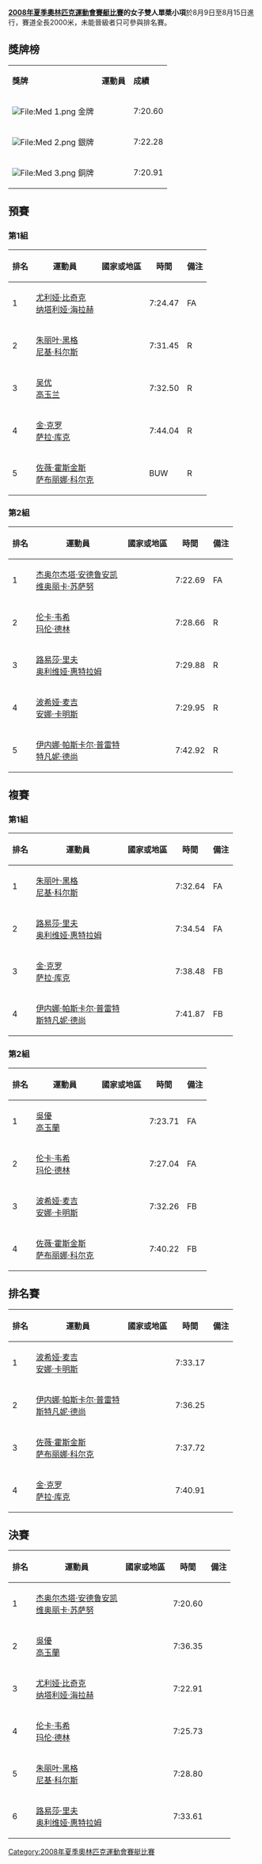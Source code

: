 {{2008年夏季奧林匹克運動會賽艇比賽}}

'''[[2008年夏季奧林匹克運動會賽艇比賽|2008年夏季奧林匹克運動會賽艇比賽]]的女子雙人單槳小項'''於8月9日至8月15日進行，賽道全長2000米，未能晉級者只可參與排名賽。

== 獎牌榜 ==
{| class="wikitable"
|- bgcolor="#efefef"
| '''獎牌'''
| '''運動員'''
| '''成績'''
|-
| bgcolor="gold" | [[File:Med_1.png|File:Med 1.png]] 金牌
| {{flagIOCathlete|[[杰奥尔杰塔·安德鲁安凯|杰奥尔杰塔·-{zh-hans:安德鲁安凯;zh-hk:安祖娜芝;zh-tw:安德魯娜姬;}-]]|ROU|2008年夏季}}<br />{{flagIOCathlete|[[维奥丽卡·苏萨努|维奥丽卡·-{zh-hans:苏萨努;zh-hk:蘇珊露;zh-tw:蘇薩努;}-]]|ROU|2008年夏季}}||7:20.60 
|-
| bgcolor="silver" | [[File:Med_2.png|File:Med 2.png]] 銀牌
| {{flagIOCathlete|[[吴优|吴优]]|CHN|2008年夏季}}<br />{{flagIOCathlete|[[高玉兰|高玉兰]]|CHN|2008年夏季}}||7:22.28
|-
| bgcolor="cc9966" | [[File:Med_3.png|File:Med 3.png]] 銅牌
| {{flagIOCathlete|[[尤利娅·比奇克|尤利娅·-{zh-hans:比奇克;zh-hant:比奇克}-]]|BLR|2008年夏季}}<br />{{flagIOCathlete|[[纳塔利娅·海拉赫|纳塔利娅·-{zh-hans:海拉赫;zh-hant:海拉赫}-]]|BLR|2008年夏季}}||7:20.91
|}

== 預賽 ==
=== 第1組 ===
{|class="wikitable" width=50%
|-
!排名
!運動員
!國家或地區
!時間
!備注
|-
|1
|[[尤利娅·比奇克|尤利娅·比奇克]] <BR>
[[纳塔利娅·海拉赫|纳塔利娅·海拉赫]]
|{{flagIOC|BUL|2008年夏季}}
|7:24.47
|FA
|-
|2
|[[朱丽叶·黑格|朱丽叶·黑格]]<BR> [[尼基·科尔斯|尼基·科尔斯]] 
|{{flagIOC|NZL|2008年夏季}}
|7:31.45
|R
|-
|3
|[[吴优|吴优]]<BR> 
[[高玉兰|高玉兰]] 
|{{flagIOC|CHN|2008年夏季}}
|7:32.50
|R
|-
|4
|[[金·布倫南|金·克罗]]<BR> [[萨拉·库克|萨拉·库克]] 
|{{flagIOC|AUS|2008年夏季}}
|7:44.04
|R
|-
|5
|[[佐薇·霍斯金斯|佐薇·霍斯金斯]]<BR> 
[[萨布丽娜·科尔克|萨布丽娜·科尔克]] 
|{{flagIOC|CAN|2008年夏季}}
|BUW
|R
|}

=== 第2組 ===
{|class="wikitable" width=50%
|-
!排名
!運動員
!國家或地區
!時間
!備注
|-
|1
|[[杰奥尔杰塔·安德鲁安凯|杰奥尔杰塔·安德鲁安凯]] <BR>[[维奥丽卡·苏萨努|维奥丽卡·苏萨努]]
|{{flagIOC|ROU|2008年夏季}}
|7:22.69
|FA
|-
|2
|[[伦卡·韦希|伦卡·韦希]]<BR> [[玛伦·德林|玛伦·德林]]
|{{flagIOC|GER|2008年夏季}}
|7:28.66
|R
|-
|3
|[[路易莎·里夫|路易莎·里夫]]<BR> 
[[奥利维娅·惠特拉姆|奥利维娅·惠特拉姆]] 
|{{flagIOC|GBR|2008年夏季}}
|7:29.88
|R
|-
|4
|[[波希娅·麦吉|波希娅·麦吉]]<BR> [[安娜·卡明斯|安娜·卡明斯]] 
|{{flagIOC|USA|2008年夏季}}
|7:29.95
|R
|-
|5
|[[伊内娜·帕斯卡尔·普雷特|伊内娜·帕斯卡尔·普雷特]]<BR> 
[[特凡妮·德尚|特凡妮·德尚]] 
|{{flagIOC|FRA|2008年夏季}}
|7:42.92
|R
|}

== 複賽 ==
=== 第1組 ===
{|class="wikitable" width=50%
|-
!排名
!運動員
!國家或地區
!時間
!備注
|-
|1
|[[朱丽叶·黑格|朱丽叶·黑格]] <BR>[[尼基·科尔斯|尼基·科尔斯]]
|{{flagIOC|NZL|2008年夏季}}
|7:32.64
|FA
|-
|2
|[[路易莎·里夫|路易莎·里夫]]<BR> 
[[奥利维娅·惠特拉姆|奥利维娅·惠特拉姆]] 
|{{flagIOC|GBR|2008年夏季}}
|7:34.54
|FA
|-
|3
|[[金·布倫南|金·克罗]]<BR> [[萨拉·库克|萨拉·库克]] 
|{{flagIOC|AUS|2008年夏季}}
|7:38.48
|FB
|-
|4
|[[伊内娜·帕斯卡尔·普雷特|伊内娜·帕斯卡尔·普雷特]]<BR> 
[[斯特凡妮·德尚|斯特凡妮·德尚]] 
|{{flagIOC|FRA|2008年夏季}}
|7:41.87
|FB
|}

=== 第2組 ===
{|class="wikitable" width=50%
|-
!排名
!運動員
!國家或地區
!時間
!備注
|-
|1
|[[吳優|吳優]] <BR>
[[高玉蘭|高玉蘭]]
|{{flagIOC|CHN|2008年夏季}}
|7:23.71
|FA
|-
|2
|[[伦卡·韦希|伦卡·韦希]]<BR> [[玛伦·德林|玛伦·德林]]
|{{flagIOC|GER|2008年夏季}}
|7:27.04
|FA
|-
|3
|[[波希娅·麦吉|波希娅·麦吉]]<BR> [[安娜·卡明斯|安娜·卡明斯]] 
|{{flagIOC|USA|2008年夏季}}
|7:32.26
|FB
|-
|4
|[[佐薇·霍斯金斯|佐薇·霍斯金斯]]<BR> 
[[萨布丽娜·科尔克|萨布丽娜·科尔克]] 
|{{flagIOC|CAN|2008年夏季}}
|7:40.22
|FB
|}

== 排名賽 ==
{|class="wikitable" width=50%
|-
!排名
!運動員
!國家或地區
!時間
!備注
|-
|1
|[[波希娅·麦吉|波希娅·麦吉]] <BR>[[安娜·卡明斯|安娜·卡明斯]]
|{{flagIOC|USA|2008年夏季}}
|7:33.17
|
|-
|2
|[[伊内娜·帕斯卡尔·普雷特|伊内娜·帕斯卡尔·普雷特]]<BR> 
[[斯特凡妮·德尚|斯特凡妮·德尚]] 
|{{flagIOC|FRA|2008年夏季}}
|7:36.25
|
|-
|3
|[[佐薇·霍斯金斯|佐薇·霍斯金斯]]<BR> 
[[萨布丽娜·科尔克|萨布丽娜·科尔克]] 
|{{flagIOC|CAN|2008年夏季}}
|7:37.72
|
|-
|4
|[[金·布倫南|金·克罗]]<BR> [[萨拉·库克|萨拉·库克]] 
|{{flagIOC|CAN|2008年夏季}}
|7:40.91
|
|}

== 決賽 ==
{|class="wikitable" width=50%
|-
!排名
!運動員
!國家或地區
!時間
!備注
|-
|1
|[[杰奥尔杰塔·安德鲁安凯|杰奥尔杰塔·安德鲁安凯]] <BR>[[维奥丽卡·苏萨努|维奥丽卡·苏萨努]]
|{{flagIOC|ROU|2008年夏季}}
|7:20.60
|
|-
|2
|[[吳優|吳優]]<BR> 
[[高玉蘭|高玉蘭]] 
|{{flagIOC|CHN|2008年夏季}}
|7:36.35
|
|-
|3
|[[尤利娅·比奇克|尤利娅·比奇克]]<BR> 
[[纳塔利娅·海拉赫|纳塔利娅·海拉赫]] 
|{{flagIOC|BLR|2008年夏季}}
|7:22.91
|
|-
|4
|[[伦卡·韦希|伦卡·韦希]]<BR> [[玛伦·德林|玛伦·德林]]
|{{flagIOC|GER|2008年夏季}}
|7:25.73
|
|-
|5
|[[朱丽叶·黑格|朱丽叶·黑格]]<BR> [[尼基·科尔斯|尼基·科尔斯]] 
|{{flagIOC|NZL|2008年夏季}}
|7:28.80
|
|-
|6
|[[路易莎·里夫|路易莎·里夫]]<BR> 
[[奥利维娅·惠特拉姆|奥利维娅·惠特拉姆]] 
|{{flagIOC|GBR|2008年夏季}}
|7:33.61
|

|}

[[Category:2008年夏季奧林匹克運動會賽艇比賽|Category:2008年夏季奧林匹克運動會賽艇比賽]]